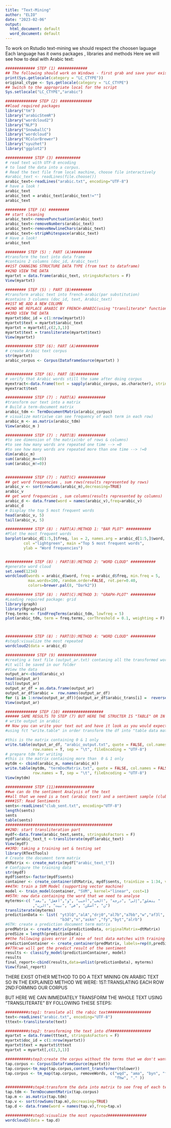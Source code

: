 ---
title: "Text-Mining"
author: "ELIO"
date: "2023-02-06"
output:
  html_document: default
  word_document: default
---

To work on Rstudio text-mining we should respect the choosen laguage
Each language has it owns packages , libraries and methods 
Here we will see how to deal with Arabic text:
```{r}
############# STEP (1) #############
## The following should work on Windows - first grab and save your existing locale
print(Sys.getlocale(category = "LC_CTYPE"))
original_ctype <- Sys.getlocale(category = "LC_CTYPE")
## Switch to the appropriate local for the script
Sys.setlocale("LC_CTYPE","arabic")
```



```{r}
############## STEP (2) ##############
##load required packages
library("tm")
library("arabicStemR")
library("wordcloud2")
library("NLP")
library("SnowballC")
library("wordcloud")
library("RColorBrewer")
library("syuzhet")
library("ggplot2")
```



```{r}
############ STEP (3) ###########
# read text with UTF-8 encoding
# to load the data into a corpus.
# Read the text file from local machine, choose file interactively
#arabic_text <- readLines(file.choose())
arabic_text<-readLines("arabic.txt", encoding="UTF-8")
# have a look !
arabic_text 
arabic_text = arabic_text[arabic_text!=""]
arabic_text
```



```{r}
######### STEP (4) #########
## start cleaning
arabic_text<-removePunctuation(arabic_text)
arabic_text<-removeNumbers(arabic_text)
arabic_text<-removeNewlineChars(arabic_text)
arabic_text<-stripWhitespace(arabic_text)
# Have a look!
arabic_text
```


```{r}
######### STEP (5) : PART (A)#########
#transform the text into data frame
#contains 2 columns (doc_id, Arabic_text)
##1ST CHANGING STRUCTURE DATA TYPE (from text to dataframe)
##2ND VIEW THE DATA 
myartxt = data.frame(arabic_text, stringsAsFactors = F)
View(myartxt)

######### STEP (5) : PART (B)#########
#transform arabic text into french-arabic(par substitution)
#contains 3 columns (doc_id, text, Arabic_text)
##1ST WE ADD A NEW COLUMN
##2ND WE REPLACE ARABIC BY FRENCH-ARABIC(using "transliterate" function)
##3RD VIEW THE DATA
myartxt$doc_id = c(1:nrow(myartxt))
myartxt$text = myartxt$arabic_text
myartxt = myartxt[,c(2,3,1)]
myartxt$text = transliterate(myartxt$text)
View(myartxt)

```


```{r}
############ STEP (6): PART (A)########## 
# create Arabic text corpus
str(myartxt)
arabic_corpus <- Corpus(DataframeSource(myartxt) )


############ STEP (6): PART (B)########## 
# verify that Arabic words still the same after doing corpus
myextract<-data.frame(text = sapply(arabic_corpus, as.character), stringsAsFactors = FALSE)
myextract$text 

```



```{r}
############ STEP (7) : PART(A) ############
#transform our text into a matrix 
# Build a term-document matrix
arabic_tdm <- TermDocumentMatrix(arabic_corpus)
# visualize matrix(we can see frequency of each term in each row)
arabic_m <- as.matrix(arabic_tdm)
View(arabic_m )

############ STEP (7) : PART(B) ############
#to see dimension of the matrix(nbr of rows & columns)
#to see how many words are repeated one time --> =0 
#to see how many words are repeated more than one time --> !=0
dim(arabic_m)
sum((arabic_m==0))
sum((arabic_m!=0))


############ STEP (7) : PART(C) ############
## get word frequencies , sum rows(results represented by rows)
arabic_v <- sort(rowSums(arabic_m),decreasing=TRUE)
arabic_v
## get word frequencies , sum columns(results represented by columns)
arabic_d <- data.frame(word = names(arabic_v),freq=arabic_v)
arabic_d
# Display the top 5 most frequent words
head(arabic_v, 5)
tail(arabic_v, 5)
```


```{r}
############ STEP (8) : PART(A):METHOD 1: "BAR PLOT" ###########
#Plot the most frequent words
barplot(arabic_d[1:5,]$freq, las = 2, names.arg = arabic_d[1:5,]$word,
        col ="lightgreen", main ="Top 5 most frequent words",
        ylab = "Word frequencies")


############ STEP (8) : PART(B):METHOD 2: "WORD CLOUD" ###########
#generate word cloud
set.seed(1234)
wordcloud(words = arabic_d$word, freq = arabic_d$freq, min.freq = 5,
          max.words=100, random.order=FALSE, rot.per=0.40, 
          colors=brewer.pal(8, "Dark2"))

############ STEP (8) : PART(C):METHOD 3: "GRAPH-PLOT" ###########
#Loading required package: grid
library(graph)
library(Rgraphviz)
freq.terms <- findFreqTerms(arabic_tdm, lowfreq = 5)
plot(arabic_tdm, term = freq.terms, corThreshold = 0.1, weighting = F)



############ STEP (8) : PART(D):METHOD 4: "WORD CLOUD" ###########
#step5:visualize the most repeated
wordcloud2(data = arabic_d)

```


```{r}
############# STEP (9) #################
#creating a text file (output_ar.txt) contaning all the transformed words with freq 
#it will be saved in our folder
#View the data
output_ar<-cbind(arabic_v)
head(output_ar)
tail(output_ar)
output_ar_df = as.data.frame(output_ar)
output_ar_df$arabic =  row.names(output_ar_df)
for (i in 1:nrow(output_ar_df)){output_ar_df$arabic_trans[i] =  reverse.transliterate(output_ar_df$arabic[i]) }
View(output_ar)
```


```{r}
############## STEP (10) ##################
###### SAME RESULTS TO STEP (7) BUT HERE THE STRUCTER IS "TABLE" OR IN STEP (7) IT WAS "MATRIX" ##########
# write output in arabic
## Now you can write your text out and have it look as you would expect
#using fct "write.table" in order transform the df into "table data matrix"

#this is the matrix containing 0 & 1 only
write.table(output_ar_df, "arabic_output.txt", quote = FALSE, col.names = FALSE, 
            row.names = T, sep = "\t", fileEncoding = "UTF-8")
# prepare tdm for writing
#this is the matrix containing more than  0 & 1 only
mytdm <- cbind(arabic_m, names(arabic_m))
write.table(mytdm, "termDocMatrix.txt", quote = FALSE, col.names = FALSE, 
            row.names = T, sep = "\t", fileEncoding = "UTF-8")
View(mytdm)

```


```{r}
############ STEP (11)#################
##we can do the sentiment Analysis of the text
##all that we need is a text (arabic text) and a sentiment sample (club_sentiment)
####1ST: Read Sentiments
sents<-readLines("club_sent.txt", encoding="UTF-8")
length(sents)
sents
table(sents)
###############################################
##2ND: start transliteration part
mydf<-data.frame(arabic_text,sents, stringsAsFactors = F)
mydf$arabic_text_t <-transliterate(mydf$arabic_text)
View(mydf)
##3RD: taking a training set & testing set
library(RTextTools)
# Create the document term matrix
dtMatrix <- create_matrix(mydf["arabic_text_t"])
# Configure the training data
str(mydf)
mydf$sents<-factor(mydf$sents)
container <- create_container(dtMatrix, mydf$sents, trainSize = 1:34, virgin = F)
##4TH: train a SVM Model (supporting vector machine)
model <- train_model(container, "SVM", kernel="linear", cost=1)
##5TH: new data containing the word that we need to analyse 
myterms<-c( "يتعلق","إلى" ,"درجة" ,"الحب","أحبب" ,"و","أفعل" ,"بعد "
            ,"ن" ,"أسكن" ,"في" ,"بيت" ,"الرب")
transliterate(myterms)
predictionData <- list( "yt3lQ","alA","drj0","al7b","a7bb","w","af3l",
                        "b3d","n","askn" ,"fy","byt","alrb") 
#6TH: create a prediction document term matrix
predMatrix <- create_matrix(predictionData, originalMatrix=dtMatrix)
predSize = length(predictionData);
##the following gives error if none of test data matches with training data.
predictionContainer <- create_container(predMatrix, labels=rep(0,predSize), testSize=1:predSize, virgin=FALSE)
##7TH:we will get the predict result of the sentiment 
results <- classify_model(predictionContainer, model)
results
final_report<-cbind(results,data=unlist(predictionData), myterms)
View(final_report)
```








THERE EXIST OTHER METHOD TO DO A TEXT MINING ON ARABIC TEXT
SO IN THE EXPLAINED METHOD WE WERE:
1ST:TRANSLATING EACH ROW 
2ND:FORMING OUR CORPUS

BUT HERE WE CAN IMMEDIATELY TRANSFORM  THE WHOLE TEXT USING "TRANSLITERATE"
BY FOLLOWING THESE STEPS:
```{r}
##########step1: translate all the rabic text###################
text<-readLines("arabic.txt", encoding="UTF-8")
tttext<-transliterate(text)

##########step2: transforming the text into df##################
myartxt = data.frame(tttext, stringsAsFactors = F)
myartxt$doc_id = c(1:nrow(myartxt))
myartxt$text = myartxt$tttext
myartxt = myartxt[,c(2,3,1)]

###########step3:create the corpus without the terms that we don't want########
tap.corpus <- Corpus(DataframeSource(myartxt))
tap.corpus<-tm_map(tap.corpus,content_transformer(tolower))
tap.corpus <- tm_map(tap.corpus, removeWords, c("wqd", "ama", "byn", "f7sb", 
                                                "fhw", "،" ))

############step4:transform the data into matrix to see freq of each term########
tap.tdm <- TermDocumentMatrix(tap.corpus)
tap.m <- as.matrix(tap.tdm)
tap.v <- sort(rowSums(tap.m),decreasing=TRUE)
tap.d <- data.frame(word = names(tap.v),freq=tap.v)

############step5:visualize the most repeated#################
wordcloud2(data = tap.d)

```



